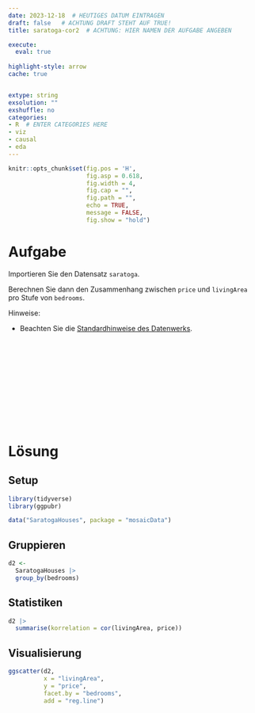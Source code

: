 ```yaml
---
date: 2023-12-18  # HEUTIGES DATUM EINTRAGEN
draft: false   # ACHTUNG DRAFT STEHT AUF TRUE!
title: saratoga-cor2  # ACHTUNG: HIER NAMEN DER AUFGABE ANGEBEN

execute: 
  eval: true 
  
highlight-style: arrow 
cache: true


extype: string
exsolution: ""
exshuffle: no
categories:
- R  # ENTER CATEGORIES HERE
- viz
- causal
- eda
---
```









```r
knitr::opts_chunk$set(fig.pos = 'H',
                      fig.asp = 0.618,
                      fig.width = 4,
                      fig.cap = "", 
                      fig.path = "",
                      echo = TRUE, 
                      message = FALSE,
                      fig.show = "hold")
```







# Aufgabe


Importieren Sie den Datensatz `saratoga`. 




Berechnen Sie dann den Zusammenhang zwischen `price` und `livingArea` pro Stufe von `bedrooms`.


Hinweise:

- Beachten Sie die [Standardhinweise des Datenwerks](https://datenwerk.netlify.app/hinweise).



</br>
</br>
</br>
</br>
</br>
</br>
</br>
</br>
</br>
</br>

# Lösung


## Setup

```r
library(tidyverse)
library(ggpubr)
```


```r
data("SaratogaHouses", package = "mosaicData")
```




## Gruppieren

```r
d2 <-
  SaratogaHouses |> 
  group_by(bedrooms)
```


## Statistiken

```r
d2 |> 
  summarise(korrelation = cor(livingArea, price))
```


## Visualisierung


```r
ggscatter(d2, 
          x = "livingArea",
          y = "price",
          facet.by = "bedrooms",
          add = "reg.line")
```

